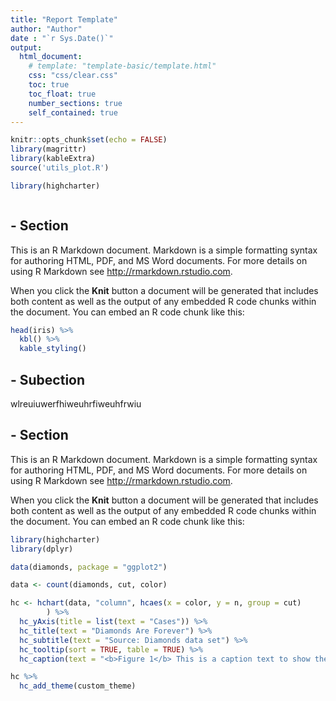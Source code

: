 ```yaml
---
title: "Report Template"
author: "Author"
date : "`r Sys.Date()`"
output:
  html_document:
    # template: "template-basic/template.html"
    css: "css/clear.css"
    toc: true
    toc_float: true
    number_sections: true
    self_contained: true
---
```


```r
knitr::opts_chunk$set(echo = FALSE)
library(magrittr)
library(kableExtra)
source('utils_plot.R')

library(highcharter)



```


<div class = "sectionbox">
# - Section

This is an R Markdown document. Markdown is a simple formatting syntax for authoring HTML, PDF, and MS Word documents. For more details on using R Markdown see <http://rmarkdown.rstudio.com>.

When you click the **Knit** button a document will be generated that includes both content as well as the output of any embedded R code chunks within the document. You can embed an R code chunk like this:

```r

head(iris) %>%
  kbl() %>%
  kable_styling()

```

## - Subection
wlreuiuwerfhiweuhrfiweuhfrwiu
</div>

<div class = "sectionbox">
# - Section

This is an R Markdown document. Markdown is a simple formatting syntax for authoring HTML, PDF, and MS Word documents. For more details on using R Markdown see <http://rmarkdown.rstudio.com>.

When you click the **Knit** button a document will be generated that includes both content as well as the output of any embedded R code chunks within the document. You can embed an R code chunk like this:

```r

library(highcharter)
library(dplyr)

data(diamonds, package = "ggplot2")

data <- count(diamonds, cut, color)

hc <- hchart(data, "column", hcaes(x = color, y = n, group = cut)
        ) %>%
  hc_yAxis(title = list(text = "Cases")) %>%
  hc_title(text = "Diamonds Are Forever") %>%
  hc_subtitle(text = "Source: Diamonds data set") %>%
  hc_tooltip(sort = TRUE, table = TRUE) %>% 
  hc_caption(text = "<b>Figure 1</b> This is a caption text to show the style of this type of text")

hc %>%
  hc_add_theme(custom_theme)

```

</div>
